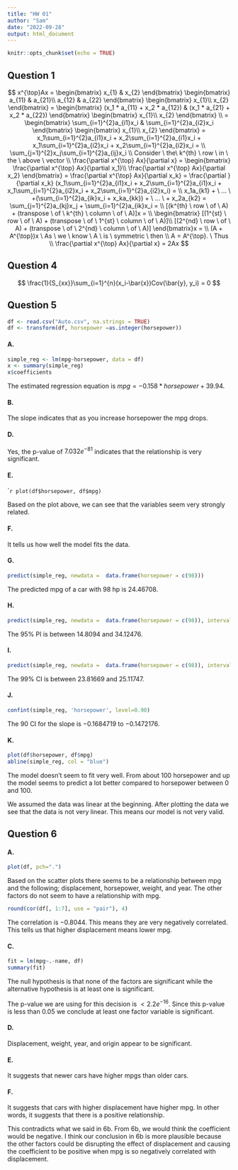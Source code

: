 ```yaml
---
title: "HW 01"
author: "Sam"
date: "2022-09-28"
output: html_document
---
```


```r
knitr::opts_chunk$set(echo = TRUE)
```

## Question 1

$$
x^{\top}Ax = 
\begin{bmatrix}
x_{1} & x_{2}
\end{bmatrix}
\begin{bmatrix}
a_{11} & a_{21}\\
a_{12} & a_{22}
\end{bmatrix}
\begin{bmatrix}
x_{1}\\
x_{2}
\end{bmatrix} = 
\begin{bmatrix}
(x_1 * a_{11} + x_2 * a_{12}) & (x_1 * a_{21} + x_2 * a_{22})
\end{bmatrix}
\begin{bmatrix}
x_{1}\\
x_{2}
\end{bmatrix}
\\
= 
\begin{bmatrix}
\sum_{i=1}^{2}a_{i1}x_i & \sum_{i=1}^{2}a_{i2}x_i
\end{bmatrix}
\begin{bmatrix}
x_{1}\\
x_{2}
\end{bmatrix} = 
x_1\sum_{i=1}^{2}a_{i1}x_i + x_2\sum_{i=1}^{2}a_{i1}x_i + x_1\sum_{i=1}^{2}a_{i2}x_i + x_2\sum_{i=1}^{2}a_{i2}x_i = 
\\
\sum_{j=1}^{2}x_j\sum_{i=1}^{2}a_{ij}x_i
\\
Consider \ the\  k^{th} \ row \ in \ the \ above \ vector
\\
\frac{\partial x^{\top} Ax}{\partial x} =
\begin{bmatrix}
\frac{\partial x^{\top} Ax}{\partial x_1}\\
\frac{\partial x^{\top} Ax}{\partial x_2}
\end{bmatrix} = 
\frac{\partial x^{\top} Ax}{\partial x_k} = 
\frac{\partial }{\partial x_k}
(x_1\sum_{i=1}^{2}a_{i1}x_i + x_2\sum_{i=1}^{2}a_{i1}x_i + x_1\sum_{i=1}^{2}a_{i2}x_i + x_2\sum_{i=1}^{2}a_{i2}x_i) = 
\\
x_1a_{k1} + \  ... \  +(\sum_{i=1}^{2}a_{ik}x_i + x_ka_{kk}) + \ ... \ + x_2a_{k2} = 
\sum_{j=1}^{2}a_{kj}x_j + \sum_{i=1}^{2}a_{ik}x_i = 
\\
[(k^{th} \ row \ of \ A) + (transpose \ of \ k^{th} \ column \ of \ A)]x = 
\\
\begin{bmatrix}
[(1^{st} \ row \ of \ A) + (transpose \ of \ 1^{st} \ column \ of \ A)]\\
[(2^{nd} \ row \ of \ A) + (transpose \ of \ 2^{nd} \ column \ of \ A)]
\end{bmatrix}x = 
\\
(A + A^{\top})x
\ As \ we \ know \ A \ is \ symmetric \ then
\\ 
A = A^{\top}. \ Thus \\
\frac{\partial x^{\top} Ax}{\partial x} = 2Ax
$$


## Question 4

$$
\frac{1}{S_{xx}}\sum_{i=1}^{n}(x_i-\bar{x})Cov(\bar{y}, y_i) = 0
$$

## Question 5

```r
df <- read.csv("Auto.csv", na.strings = TRUE)
df <- transform(df, horsepower =as.integer(horsepower))
```

#### A.
```r
simple_reg <- lm(mpg~horsepower, data = df)
x <- summary(simple_reg)
x$coefficients
```

The estimated regression equation is $mpg = -0.158 * horsepower + 39.94$.

#### B.
The slope indicates that as you increase horsepower the mpg drops.

#### D.
Yes, the p-value of $7.032e^{-81}$ indicates that the relationship is very significant.

#### E.
````r
plot(df$horsepower, df$mpg)
```

Based on the plot above, we can see that the variables seem very strongly related.

#### F.
It tells us how well the model fits the data.

#### G.
```r
predict(simple_reg, newdata =  data.frame(horsepower = c(98)))
```

The predicted mpg of a car with $98$ hp is $24.46708$.

#### H.
```r
predict(simple_reg, newdata =  data.frame(horsepower = c(98)), interval = "prediction", level = .95)
```

The 95% PI is between $14.8094$ and $34.12476$.

#### I.
```r
predict(simple_reg, newdata =  data.frame(horsepower = c(98)), interval = "confidence", level = .99)
```

The 99% CI is between $23.81669$ and $25.11747$.

#### J.
```r
confint(simple_reg, 'horsepower', level=0.90)
```

The $90%$ CI for the slope is $-0.1684719$ to $-0.1472176$.

#### K.
```r
plot(df$horsepower, df$mpg)
abline(simple_reg, col = "blue")
```

The model doesn't seem to fit very well. From about 100 horsepower and up the model seems to predict a lot better compared to horsepower between 0 and 100.

We assumed the data was linear at the beginning. After plotting the data we see that the data is not very linear. This means our model is not very valid.

## Question 6

#### A.
```r
plot(df, pch=".") 
```

Based on the scatter plots there seems to be a relationship between mpg and the following; displacement, horsepower, weight, and year. The other factors do not seem to have a relationship with mpg.

```r
round(cor(df[, 1:7], use = "pair"), 4)
```

The correlation is $-0.8044$. This means they are very negatively correlated. This tells us that higher displacement means lower mpg.

#### C.
```r
fit = lm(mpg~.-name, df)
summary(fit)
```

The null hypothesis is that none of the factors are significant while the alternative hypothesis is at least one is significant.

The p-value we are using for this decision is $< 2.2e^{-16}$. Since this p-value is less than $0.05$ we conclude at least one factor variable is significant.

#### D.
Displacement, weight, year, and origin appear to be significant.

#### E.
It suggests that newer cars have higher mpgs than older cars.

#### F.
It suggests that cars with higher displacement have higher mpg. In other words, it suggests that there is a positive relationship.

This contradicts what we said in 6b. From 6b, we would think the coefficient would be negative. I think our conclusion in 6b is more plausible because the other factors could be disrupting the effect of displacement and causing the coefficient to be positive when mpg is so negatively correlated with displacement. 